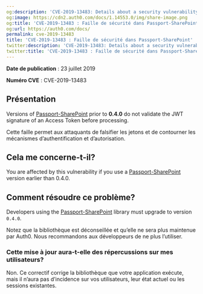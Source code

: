 ```yaml
---
og:description: 'CVE-2019-13483: Details about a security vulnerability in Passport-SharePoint'
og:image: https://cdn2.auth0.com/docs/1.14553.0/img/share-image.png
og:title: 'CVE-2019-13483 : Faille de sécurité dans Passport-SharePoint'
og:url: https://auth0.com/docs/
permalink: cve-2019-13483
title: 'CVE-2019-13483 : Faille de sécurité dans Passport-SharePoint'
twitter:description: 'CVE-2019-13483: Details about a security vulnerability in Passport-SharePoint'
twitter:title: 'CVE-2019-13483 : Faille de sécurité dans Passport-SharePoint'
---
```


**Date de publication** : 23 juillet 2019

**Numéro CVE** : CVE-2019-13483

## Présentation

Versions of [Passport-SharePoint](https://github.com/auth0/passport-sharepoint) prior to **0.4.0** do not validate the <Tooltip tip="JSON Web Token (JWT): Standard ID Token format (and often Access Token format) used to represent claims securely between two parties." cta="View Glossary" href="/docs/glossary?term=JWT">JWT</Tooltip> signature of an <Tooltip tip="Access Token: Authorization credential, in the form of an opaque string or JWT, used to access an API." cta="View Glossary" href="/docs/glossary?term=Access+Token">Access Token</Tooltip> before processing.

Cette faille permet aux attaquants de falsifier les jetons et de contourner les mécanismes d’authentification et d’autorisation.

## Cela me concerne-t-il?

You are affected by this vulnerability if you use a [Passport-SharePoint](https://github.com/auth0/passport-sharepoint) version earlier than 0.4.0.

## Comment résoudre ce problème?

Developers using the [Passport-SharePoint](https://github.com/auth0/passport-sharepoint) library must upgrade to version `0.4.0`.

Notez que la bibliothèque est déconseillée et qu’elle ne sera plus maintenue par Auth0. Nous recommandons aux développeurs de ne plus l’utiliser.

### Cette mise à jour aura-t-elle des répercussions sur mes utilisateurs?

Non. Ce correctif corrige la bibliothèque que votre application exécute, mais il n’aura pas d’incidence sur vos utilisateurs, leur état actuel ou les sessions existantes.